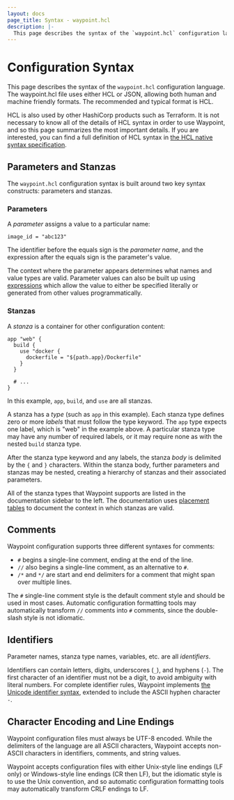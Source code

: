 ```yaml
---
layout: docs
page_title: Syntax - waypoint.hcl
description: |-
  This page describes the syntax of the `waypoint.hcl` configuration language. The waypoint.hcl file uses either HCL or JSON, allowing both human and machine friendly formats. The recommended and typical format is HCL.
---
```


# Configuration Syntax

This page describes the syntax of the `waypoint.hcl` configuration language.
The waypoint.hcl file uses either HCL or JSON, allowing both human and machine
friendly formats. The recommended and typical format is HCL.

HCL is also used by other HashiCorp products such as Terraform.
It is not necessary to know all of the details of HCL syntax in
order to use Waypoint, and so this page summarizes the most important
details. If you are interested, you can find a full definition of HCL
syntax in
[the HCL native syntax specification](https://github.com/hashicorp/hcl/blob/hcl2/hclsyntax/spec.md).

## Parameters and Stanzas

The `waypoint.hcl` configuration syntax is built around two key syntax constructs:
parameters and stanzas.

### Parameters

A _parameter_ assigns a value to a particular name:

```hcl
image_id = "abc123"
```

The identifier before the equals sign is the _parameter name_, and the expression
after the equals sign is the parameter's value.

The context where the parameter appears determines what names and value types
are valid. Parameter values can also be built up using
[expressions](/docs/configuration/expressions/index.html) which allow the value to
either be specified literally or generated from other values programmatically.

### Stanzas

A _stanza_ is a container for other configuration content:

```hcl
app "web" {
  build {
    use "docker {
      dockerfile = "${path.app}/Dockerfile"
    }
  }

  # ...
}
```

In this example, `app`, `build`, and `use` are all stanzas.

A stanza has a _type_ (such as `app` in this example). Each stanza type defines
zero or more _labels_ that must follow the type keyword. The `app` type
expects one label, which is "web" in the example above.
A particular stanza type may have any number of required labels, or it may
require none as with the nested `build` stanza type.

After the stanza type keyword and any labels, the stanza _body_ is delimited
by the `{` and `}` characters. Within the stanza body, further parameters
and stanzas may be nested, creating a hierarchy of stanzas and their associated
parameters.

All of the stanza types that Waypoint supports are listed in the documentation
sidebar to the left. The documentation uses [placement tables](/docs/waypoint-hcl#placement-tables)
to document the context in which stanzas are valid.

## Comments

Waypoint configuration supports three different syntaxes for comments:

- `#` begins a single-line comment, ending at the end of the line.
- `//` also begins a single-line comment, as an alternative to `#`.
- `/*` and `*/` are start and end delimiters for a comment that might span
  over multiple lines.

The `#` single-line comment style is the default comment style and should be
used in most cases. Automatic configuration formatting tools may automatically
transform `//` comments into `#` comments, since the double-slash style is
not idiomatic.

## Identifiers

Parameter names, stanza type names, variables, etc. are all _identifiers_.

Identifiers can contain letters, digits, underscores (`_`), and hyphens (`-`).
The first character of an identifier must not be a digit, to avoid ambiguity
with literal numbers.
For complete identifier rules, Waypoint implements
[the Unicode identifier syntax](http://unicode.org/reports/tr31/), extended to
include the ASCII hyphen character `-`.

## Character Encoding and Line Endings

Waypoint configuration files must always be UTF-8 encoded. While the
delimiters of the language are all ASCII characters, Waypoint accepts
non-ASCII characters in identifiers, comments, and string values.

Waypoint accepts configuration files with either Unix-style line endings
(LF only) or Windows-style line endings (CR then LF), but the idiomatic style
is to use the Unix convention, and so automatic configuration formatting tools
may automatically transform CRLF endings to LF.
